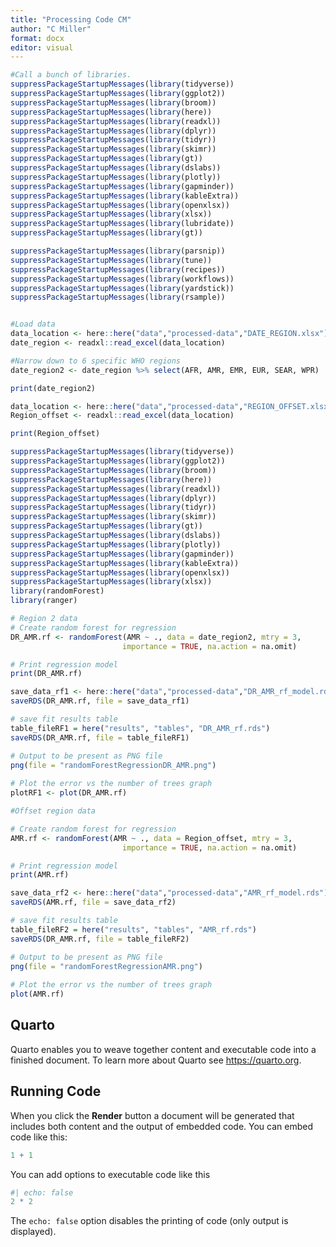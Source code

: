 ---
title: "Processing Code CM"
author: "C Miller"
format: docx
editor: visual
---

```{r}
#Call a bunch of libraries. 
suppressPackageStartupMessages(library(tidyverse)) 
suppressPackageStartupMessages(library(ggplot2)) 
suppressPackageStartupMessages(library(broom)) 
suppressPackageStartupMessages(library(here)) 
suppressPackageStartupMessages(library(readxl)) 
suppressPackageStartupMessages(library(dplyr)) 
suppressPackageStartupMessages(library(tidyr)) 
suppressPackageStartupMessages(library(skimr)) 
suppressPackageStartupMessages(library(gt)) 
suppressPackageStartupMessages(library(dslabs)) 
suppressPackageStartupMessages(library(plotly)) 
suppressPackageStartupMessages(library(gapminder)) 
suppressPackageStartupMessages(library(kableExtra)) 
suppressPackageStartupMessages(library(openxlsx)) 
suppressPackageStartupMessages(library(xlsx)) 
suppressPackageStartupMessages(library(lubridate)) 
suppressPackageStartupMessages(library(gt))

suppressPackageStartupMessages(library(parsnip)) 
suppressPackageStartupMessages(library(tune)) 
suppressPackageStartupMessages(library(recipes)) 
suppressPackageStartupMessages(library(workflows)) 
suppressPackageStartupMessages(library(yardstick)) 
suppressPackageStartupMessages(library(rsample))


#Load data
data_location <- here::here("data","processed-data","DATE_REGION.xlsx")
date_region <- readxl::read_excel(data_location)

#Narrow down to 6 specific WHO regions
date_region2 <- date_region %>% select(AFR, AMR, EMR, EUR, SEAR, WPR)

print(date_region2)

data_location <- here::here("data","processed-data","REGION_OFFSET.xlsx")
Region_offset <- readxl::read_excel(data_location)

print(Region_offset)

```

```{r}
suppressPackageStartupMessages(library(tidyverse))
suppressPackageStartupMessages(library(ggplot2))
suppressPackageStartupMessages(library(broom)) 
suppressPackageStartupMessages(library(here))
suppressPackageStartupMessages(library(readxl)) 
suppressPackageStartupMessages(library(dplyr)) 
suppressPackageStartupMessages(library(tidyr)) 
suppressPackageStartupMessages(library(skimr))
suppressPackageStartupMessages(library(gt))
suppressPackageStartupMessages(library(dslabs))
suppressPackageStartupMessages(library(plotly))
suppressPackageStartupMessages(library(gapminder))
suppressPackageStartupMessages(library(kableExtra))
suppressPackageStartupMessages(library(openxlsx))
suppressPackageStartupMessages(library(xlsx))
library(randomForest)
library(ranger)

# Region 2 data
# Create random forest for regression 
DR_AMR.rf <- randomForest(AMR ~ ., data = date_region2, mtry = 3, 
                         importance = TRUE, na.action = na.omit) 

# Print regression model 
print(DR_AMR.rf) 

save_data_rf1 <- here::here("data","processed-data","DR_AMR_rf_model.rds")
saveRDS(DR_AMR.rf, file = save_data_rf1)

# save fit results table  
table_fileRF1 = here("results", "tables", "DR_AMR_rf.rds")
saveRDS(DR_AMR.rf, file = table_fileRF1)

# Output to be present as PNG file  
png(file = "randomForestRegressionDR_AMR.png") 
  
# Plot the error vs the number of trees graph 
plotRF1 <- plot(DR_AMR.rf) 


```

```{r}
#Offset region data

# Create random forest for regression 
AMR.rf <- randomForest(AMR ~ ., data = Region_offset, mtry = 3, 
                         importance = TRUE, na.action = na.omit) 

# Print regression model 
print(AMR.rf) 

save_data_rf2 <- here::here("data","processed-data","AMR_rf_model.rds")
saveRDS(AMR.rf, file = save_data_rf2)

# save fit results table  
table_fileRF2 = here("results", "tables", "AMR_rf.rds")
saveRDS(DR_AMR.rf, file = table_fileRF2)

# Output to be present as PNG file  
png(file = "randomForestRegressionAMR.png") 
  
# Plot the error vs the number of trees graph 
plot(AMR.rf) 


```

## Quarto

Quarto enables you to weave together content and executable code into a finished document. To learn more about Quarto see <https://quarto.org>.

## Running Code

When you click the **Render** button a document will be generated that includes both content and the output of embedded code. You can embed code like this:

```{r}
1 + 1
```

You can add options to executable code like this

```{r}
#| echo: false
2 * 2
```

The `echo: false` option disables the printing of code (only output is displayed).
